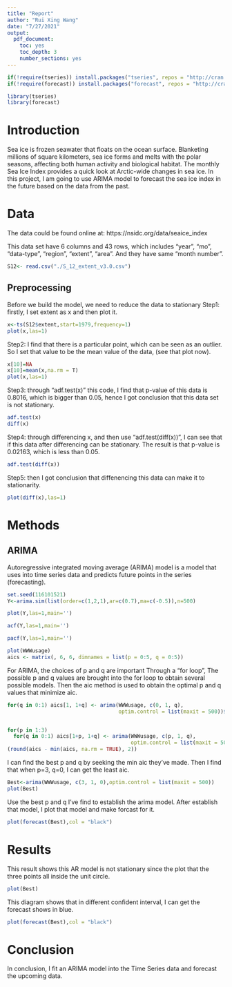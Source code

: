 ```yaml
---
title: "Report"
author: "Rui Xing Wang"
date: "7/27/2021"
output:
  pdf_document:
    toc: yes
    toc_depth: 3
    number_sections: yes
---
```

```r

if(!require(tseries)) install.packages("tseries", repos = "http://cran.us.r-project.org")
if(!require(forecast)) install.packages("forecast", repos = "http://cran.us.r-project.org")

library(tseries)
library(forecast)

```
# Introduction
Sea ice is frozen seawater that floats on the ocean surface. Blanketing millions of square kilometers, sea ice forms and melts with the polar seasons, affecting both human activity and biological habitat. The monthly Sea Ice Index provides a quick look at Arctic-wide changes in sea ice. In this project, I am going to use ARIMA model to forecast the sea ice index in the future based on the data from the past.

# Data
The data could be found online at: https://nsidc.org/data/seaice_index

This data set have 6 columns and 43 rows, which includes “year”, “mo”, “data-type”, “region”, “extent”, “area”. And they have same “month number”.
```r
S12<- read.csv("./S_12_extent_v3.0.csv")
```

## Preprocessing
Before we build the model, we need to reduce the data to stationary
Step1: firstly, I set extent as x and then plot it.
```r

x<-ts(S12$extent,start=1979,frequency=1)
plot(x,las=1)
```
Step2: I find that there is a particular point, which can be seen as an outlier. 
So I set that value to be the mean value of the data, (see that plot now).
```r
x[10]=NA
x[10]=mean(x,na.rm = T)
plot(x,las=1)
```
Step3: through “adf.test(x)” this code, I find that p-value of this data is 0.8016, which is bigger than 0.05, hence I got conclusion that this data set is not stationary.
```r

adf.test(x)
diff(x)
```
  Step4: through differencing x, and then use “adf.test(diff(x))”, I can see that if this data after differencing can be stationary. The result is that p-value is 0.02163, which is less than 0.05.
```r
adf.test(diff(x))
```

Step5: then I got conclusion that diffenencing this data can make it to stationarity.
```r
plot(diff(x),las=1)
```

# Methods
## ARIMA
Autoregressive integrated moving average (ARIMA) model is a model that uses into time series data and predicts future points in the series (forecasting).
```r
set.seed(116101521)
Y<-arima.sim(list(order=c(1,2,1),ar=c(0.7),ma=c(-0.5)),n=500)

plot(Y,las=1,main='')
```


```r
acf(Y,las=1,main='')
```

```r
pacf(Y,las=1,main='')
```


```r
plot(WWWusage)
aics <- matrix(, 6, 6, dimnames = list(p = 0:5, q = 0:5))
```
For ARIMA, the choices of p and q are important
Through a “for loop”, The possible p and q values are brought into the for loop to obtain several possible models. Then the aic method is used to obtain the optimal p and q values that minimize aic.
```r
for(q in 0:1) aics[1, 1+q] <- arima(WWWusage, c(0, 1, q),
                                    optim.control = list(maxit = 500))$aic


for(p in 1:3)
  for(q in 0:1) aics[1+p, 1+q] <- arima(WWWusage, c(p, 1, q),
                                        optim.control = list(maxit = 500))$aic
(round(aics - min(aics, na.rm = TRUE), 2))
```
I can find the best p and q by seeking the min aic they’ve made. 
Then I find that when p=3, q=0, I can get the least aic.
```r
Best<-arima(WWWusage, c(3, 1, 0),optim.control = list(maxit = 500))
plot(Best)
```
Use the best p and q I’ve find to establish the arima model.
After establish that model, I plot that model and make forcast for it.
```r
plot(forecast(Best),col = "black")
```
# Results
This result shows this AR model is not stationary since the plot that the three points all inside the unit circle.
```r
plot(Best)
```


This diagram shows that in different confident interval, I can get the forecast shows in blue.
```r
plot(forecast(Best),col = "black")
```

# Conclusion
In conclusion, I fit an ARIMA model into the Time Series data and forecast the upcoming data.

